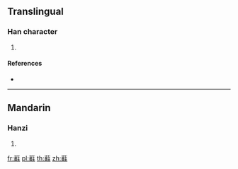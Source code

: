 {{character info/new}}
==Translingual==

===Han character===
{{Han char|rn=140|rad=艸|as=17|sn=23|four=44814|canj=TTCG}}

# {{defn|Han|sort=艸17}}

====References====
* {{Han ref|kx=1069.320|dkj=32501|dj=1536.090|hdz=53330.110|uh=8623|ud=34339|bh=F5F5|bd=62965}}

----

==Mandarin==

===Hanzi===
{{cmn-hanzi|pin=[[huā]] ([[hua1]]), [[tòng]] ([[tong4]])|wg=hua<sup>1</sup>, t'ung<sup>4</sup>}}

# {{defn|lang=cmn|sort=艸17}}

[[fr:蘣]]
[[pl:蘣]]
[[th:蘣]]
[[zh:蘣]]